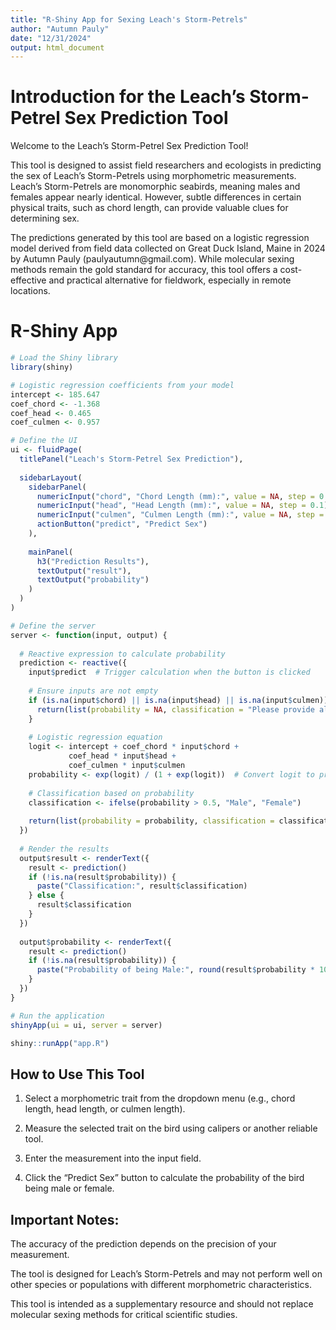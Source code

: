 ```yaml
---
title: "R-Shiny App for Sexing Leach's Storm-Petrels"
author: "Autumn Pauly"
date: "12/31/2024"
output: html_document
---
```

# Introduction for the Leach's Storm-Petrel Sex Prediction Tool

Welcome to the Leach’s Storm-Petrel Sex Prediction Tool!

This tool is designed to assist field researchers and ecologists in predicting the sex of Leach’s Storm-Petrels using morphometric measurements. Leach’s Storm-Petrels are monomorphic seabirds, meaning males and females appear nearly identical. However, subtle differences in certain physical traits, such as chord length, can provide valuable clues for determining sex.

The predictions generated by this tool are based on a logistic regression model derived from field data collected on Great Duck Island, Maine in 2024 by Autumn Pauly (paulyautumn@gmail.com). While molecular sexing methods remain the gold standard for accuracy, this tool offers a cost-effective and practical alternative for fieldwork, especially in remote locations.

# R-Shiny App
```r
# Load the Shiny library
library(shiny)

# Logistic regression coefficients from your model
intercept <- 185.647  
coef_chord <- -1.368  
coef_head <- 0.465   
coef_culmen <- 0.957 

# Define the UI
ui <- fluidPage(
  titlePanel("Leach's Storm-Petrel Sex Prediction"),
  
  sidebarLayout(
    sidebarPanel(
      numericInput("chord", "Chord Length (mm):", value = NA, step = 0.1),
      numericInput("head", "Head Length (mm):", value = NA, step = 0.1),
      numericInput("culmen", "Culmen Length (mm):", value = NA, step = 0.1),
      actionButton("predict", "Predict Sex")
    ),
    
    mainPanel(
      h3("Prediction Results"),
      textOutput("result"),
      textOutput("probability")
    )
  )
)

# Define the server
server <- function(input, output) {
  
  # Reactive expression to calculate probability
  prediction <- reactive({
    input$predict  # Trigger calculation when the button is clicked
    
    # Ensure inputs are not empty
    if (is.na(input$chord) || is.na(input$head) || is.na(input$culmen)) {
      return(list(probability = NA, classification = "Please provide all measurements."))
    }
    
    # Logistic regression equation
    logit <- intercept + coef_chord * input$chord +
             coef_head * input$head +
             coef_culmen * input$culmen
    probability <- exp(logit) / (1 + exp(logit))  # Convert logit to probability
    
    # Classification based on probability
    classification <- ifelse(probability > 0.5, "Male", "Female")
    
    return(list(probability = probability, classification = classification))
  })
  
  # Render the results
  output$result <- renderText({
    result <- prediction()
    if (!is.na(result$probability)) {
      paste("Classification:", result$classification)
    } else {
      result$classification
    }
  })
  
  output$probability <- renderText({
    result <- prediction()
    if (!is.na(result$probability)) {
      paste("Probability of being Male:", round(result$probability * 100, 2), "%")
    }
  })
}

# Run the application
shinyApp(ui = ui, server = server)

shiny::runApp("app.R")
```

## How to Use This Tool

1. Select a morphometric trait from the dropdown menu (e.g., chord length, head length, or culmen length).

2. Measure the selected trait on the bird using calipers or another reliable tool.

3. Enter the measurement into the input field.

4. Click the “Predict Sex” button to calculate the probability of the bird being male or female.

## Important Notes:

The accuracy of the prediction depends on the precision of your measurement.

The tool is designed for Leach’s Storm-Petrels and may not perform well on other species or populations with different morphometric characteristics.

This tool is intended as a supplementary resource and should not replace molecular sexing methods for critical scientific studies.
